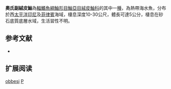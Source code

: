{{Speciesbox
| name = 奧氏副絨皮鮋
| image = Velvetfish Paraploactis obessi.jpg
| status = NE
| status_system = IUCN3.1
| genus = Paraploactis
| species = obbesi
| authority = [[Weber|Weber]], 1913
| synonyms = *''Coccotropus obbesi, Weber, 1913''
}}
'''奧氏副絨皮鮋'''為[[輻鰭魚綱|輻鰭魚綱]][[鮋形目|鮋形目]][[鮋亞目|鮋亞目]][[絨皮鮋科|絨皮鮋科]]的其中一[[種|種]]，為熱帶海水魚，分布於西[[太平洋|太平洋]][[印尼|印尼]]及[[菲律賓|菲律賓]]海域，棲息深度10-30公尺，體長可達5公分，棲息在砂石底質底層水域，生活習性不明。

== 参考文献 ==
*{{FishBase_species|genus=Paraploactis|species=obbesi|year=2014|month=6}}

== 扩展阅读 ==
{{refbegin}}
{{wikispecies-inline|Paraploactis obbesi|奧氏副絨皮鮋}}
{{refend}}
{{Taxonbar|from=Q6588677}}

[[Category:副絨皮鮋屬|obbesi]]
[[Category:1913年描述的魚類|P]]


{{鮋形目小作品}}